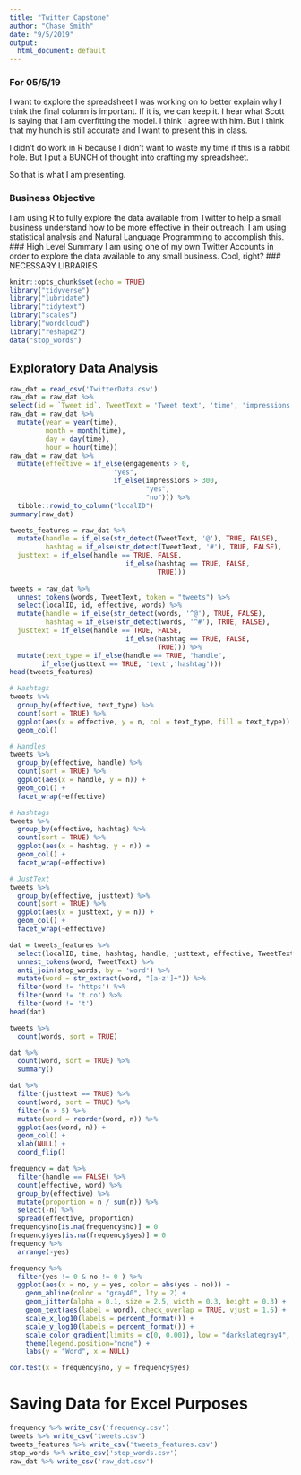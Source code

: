 ```yaml
---
title: "Twitter Capstone"
author: "Chase Smith"
date: "9/5/2019"
output:
  html_document: default
---
```


### For 05/5/19

I want to explore the spreadsheet I was working on to better explain why I think the final column is important.  If it is, we can keep it.  I hear what Scott is saying that I am overfitting the model.  I think I agree with him.  But I think that my hunch is still accurate and I want to present this in class.

I didn't do work in R because I didn't want to waste my time if this is a rabbit hole.  But I put a BUNCH of thought into crafting my spreadsheet.

So that is what I am presenting.

### Business Objective
I am using R to fully explore the data available from Twitter to help a small business understand how to be more effective in their outreach.  I am using statistical analysis and Natural Language Programming to accomplish this.
### High Level Summary
I am using one of my own Twitter Accounts in order to explore the data available to any small business.  Cool, right?
### NECESSARY LIBRARIES
```r
knitr::opts_chunk$set(echo = TRUE)
library("tidyverse")
library("lubridate")
library("tidytext")
library("scales")
library("wordcloud")
library("reshape2")
data("stop_words")
```


## Exploratory Data Analysis
```r
raw_dat = read_csv('TwitterData.csv')
raw_dat = raw_dat %>%
select(id = `Tweet id`, TweetText = 'Tweet text', 'time', 'impressions', 'engagements', 'retweets', 'replies', 'likes')
raw_dat = raw_dat %>%
  mutate(year = year(time),
         month = month(time),
         day = day(time),
         hour = hour(time))
raw_dat = raw_dat %>%
  mutate(effective = if_else(engagements > 0,
                          "yes",
                          if_else(impressions > 300,
                                  "yes",
                                  "no"))) %>%
  tibble::rowid_to_column("localID")
summary(raw_dat)
```

```r
tweets_features = raw_dat %>%
  mutate(handle = if_else(str_detect(TweetText, '@'), TRUE, FALSE),
         hashtag = if_else(str_detect(TweetText, '#'), TRUE, FALSE),
  justtext = if_else(handle == TRUE, FALSE,
                             if_else(hashtag == TRUE, FALSE,
                                     TRUE))) 
  
tweets = raw_dat %>%
  unnest_tokens(words, TweetText, token = "tweets") %>%
  select(localID, id, effective, words) %>%
  mutate(handle = if_else(str_detect(words, '^@'), TRUE, FALSE),
         hashtag = if_else(str_detect(words, '^#'), TRUE, FALSE),
  justtext = if_else(handle == TRUE, FALSE,
                             if_else(hashtag == TRUE, FALSE,
                                     TRUE))) %>%
  mutate(text_type = if_else(handle == TRUE, "handle",
        if_else(justtext == TRUE, 'text','hashtag')))
head(tweets_features)
```

```r
# Hashtags
tweets %>%
  group_by(effective, text_type) %>%
  count(sort = TRUE) %>%
  ggplot(aes(x = effective, y = n, col = text_type, fill = text_type)) +
  geom_col()
```

```r
# Handles
tweets %>%
  group_by(effective, handle) %>%
  count(sort = TRUE) %>%
  ggplot(aes(x = handle, y = n)) +
  geom_col() + 
  facet_wrap(~effective)
```

```r
# Hashtags
tweets %>%
  group_by(effective, hashtag) %>%
  count(sort = TRUE) %>%
  ggplot(aes(x = hashtag, y = n)) +
  geom_col() + 
  facet_wrap(~effective)
```

```r
# JustText
tweets %>%
  group_by(effective, justtext) %>%
  count(sort = TRUE) %>%
  ggplot(aes(x = justtext, y = n)) +
  geom_col() + 
  facet_wrap(~effective)
```

```r
dat = tweets_features %>%
  select(localID, time, hashtag, handle, justtext, effective, TweetText) %>%
  unnest_tokens(word, TweetText) %>%
  anti_join(stop_words, by = 'word') %>%
  mutate(word = str_extract(word, "[a-z']+")) %>%
  filter(word != 'https') %>%
  filter(word != 't.co') %>%
  filter(word != 't')
head(dat)
```

```r
tweets %>%
  count(words, sort = TRUE)
```

```r
dat %>%
  count(word, sort = TRUE) %>%
  summary()
```

```r
dat %>%
  filter(justtext == TRUE) %>%
  count(word, sort = TRUE) %>%
  filter(n > 5) %>%
  mutate(word = reorder(word, n)) %>%
  ggplot(aes(word, n)) +
  geom_col() +
  xlab(NULL) +
  coord_flip()
```

```r
frequency = dat %>% 
  filter(handle == FALSE) %>%
  count(effective, word) %>%
  group_by(effective) %>%
  mutate(proportion = n / sum(n)) %>%
  select(-n) %>%
  spread(effective, proportion) 
frequency$no[is.na(frequency$no)] = 0
frequency$yes[is.na(frequency$yes)] = 0
frequency %>%
  arrange(-yes)
```

```r
frequency %>%
  filter(yes != 0 & no != 0 ) %>%
  ggplot(aes(x = no, y = yes, color = abs(yes - no))) +
    geom_abline(color = "gray40", lty = 2) +
    geom_jitter(alpha = 0.1, size = 2.5, width = 0.3, height = 0.3) +
    geom_text(aes(label = word), check_overlap = TRUE, vjust = 1.5) +
    scale_x_log10(labels = percent_format()) +
    scale_y_log10(labels = percent_format()) +
    scale_color_gradient(limits = c(0, 0.001), low = "darkslategray4", high = "gray75") +
    theme(legend.position="none") +
    labs(y = "Word", x = NULL)
```

```r
cor.test(x = frequency$no, y = frequency$yes)
```

# Saving Data for Excel Purposes

```r
frequency %>% write_csv('frequency.csv')
tweets %>% write_csv('tweets.csv')
tweets_features %>% write_csv('tweets_features.csv')
stop_words %>% write_csv('stop_words.csv')
raw_dat %>% write_csv('raw_dat.csv')
```









